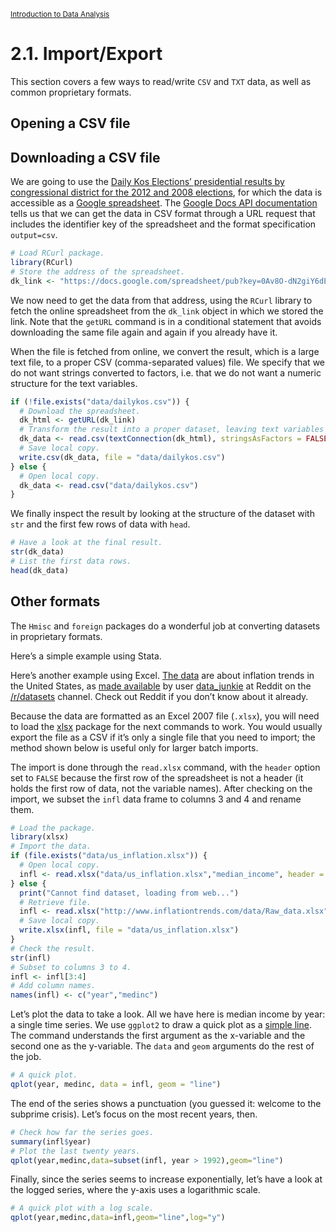 <style>@import url(style.css);</style>
<small>[Introduction to Data Analysis](index.html)</small>

# 2.1. Import/Export

This section covers a few ways to read/write `CSV` and `TXT` data, as well as common proprietary formats.

## Opening a CSV file

## Downloading a CSV file

We are going to use the [Daily Kos Elections' presidential results by congressional district for the 2012 and 2008 elections](http://www.dailykos.com/story/2012/11/19/1163009/-Daily-Kos-Elections-presidential-results-by-congressional-district-for-the-2012-2008-elections?detail=hide), for which the data is accessible as a [Google spreadsheet](https://docs.google.com/spreadsheet/pub?key=0Av8O-dN2giY6dEFCOFZ4ZnlKS0x3M3Y0WHd5aWFDWkE&single=true&gid=0&output=html). The [Google Docs API documentation](http://code.google.com/apis/spreadsheets/) tells us that we can get the data in CSV format through a URL request that includes the identifier key of the spreadsheet and the format specification `output=csv`.

```r
# Load RCurl package.
library(RCurl)
# Store the address of the spreadsheet.
dk_link <- "https://docs.google.com/spreadsheet/pub?key=0Av8O-dN2giY6dEFCOFZ4ZnlKS0x3M3Y0WHd5aWFDWkE&output=csv"
```

We now need to get the data from that address, using the `RCurl` library to fetch the online spreadsheet from the `dk_link` object in which we stored the link. Note that the `getURL` command is in a conditional statement that avoids downloading the same file again and again if you already have it.

When the file is fetched from online, we convert the result, which is a large text file, to a proper CSV (comma-separated values) file. We specify that we do not want strings converted to factors, i.e. that we do not want a numeric structure for the text variables.

```r
if (!file.exists("data/dailykos.csv")) {
  # Download the spreadsheet.
  dk_html <- getURL(dk_link)
  # Transform the result into a proper dataset, leaving text variables (strings) unchanged.
  dk_data <- read.csv(textConnection(dk_html), stringsAsFactors = FALSE)
  # Save local copy.
  write.csv(dk_data, file = "data/dailykos.csv")
} else {
  # Open local copy.
  dk_data <- read.csv("data/dailykos.csv")
}
```

We finally inspect the result by looking at the structure of the dataset with `str` and the first few rows of data with `head`.

```r
# Have a look at the final result.
str(dk_data)
# List the first data rows.
head(dk_data)
```

## Other formats

The `Hmisc` and `foreign` packages do a wonderful job at converting datasets in proprietary formats.

Here's a simple example using Stata.

Here's another example using Excel. [The data](http://www.inflationtrends.com/data/Raw_data.xlsx) are about inflation trends in the United States, as [made available](http://www.reddit.com/r/datasets/comments/13ww5b/have_some_data_on_us_food_and_fuel_prices_median/) by user [data_junkie](http://www.reddit.com/user/data_junkie) at Reddit on the [/r/datasets](http://www.reddit.com/r/datasets/) channel. Check out Reddit if you don't know about it already.

Because the data are formatted as an Excel 2007 file (`.xlsx`), you will need to load the [xlsx](http://cran.r-project.org/web/packages/xlsx/) package for the next commands to work. You would usually export the file as a CSV if it's only a single file that you need to import; the method shown below is useful only for larger batch imports.

The import is done through the `read.xlsx` command, with the `header` option set to `FALSE` because the first row of the spreadsheet is not a header (it holds the first row of data, not the variable names). After checking on the import, we subset the `infl` data frame to columns 3 and 4 and rename them.

```r
# Load the package.
library(xlsx)
# Import the data.
if (file.exists("data/us_inflation.xlsx")) {
  # Open local copy.
  infl <- read.xlsx("data/us_inflation.xlsx","median_income", header = FALSE)
} else {
  print("Cannot find dataset, loading from web...")
  # Retrieve file.
  infl <- read.xlsx("http://www.inflationtrends.com/data/Raw_data.xlsx", header = FALSE)
  # Save local copy.
  write.xlsx(infl, file = "data/us_inflation.xlsx")
}
# Check the result.
str(infl)
# Subset to columns 3 to 4.
infl <- infl[3:4]
# Add column names.
names(infl) <- c("year","medinc")
```

Let's plot the data to take a look. All we have here is median income by year: a single time series. We use `ggplot2` to draw a quick plot as a [simple line](http://docs.ggplot2.org/current/geom_line.html). The command understands the first argument as the x-variable and the second one as the y-variable. The `data` and `geom` arguments do the rest of the job.

```r
# A quick plot.
qplot(year, medinc, data = infl, geom = "line")
```

The end of the series shows a punctuation (you guessed it: welcome to the subprime crisis). Let's focus on the most recent years, then.

```r
# Check how far the series goes.
summary(infl$year)
# Plot the last twenty years.
qplot(year,medinc,data=subset(infl, year > 1992),geom="line")
```

Finally, since the series seems to increase exponentially, let's have a look at the logged series, where the y-axis uses a logarithmic scale.

```r
# A quick plot with a log scale.
qplot(year,medinc,data=infl,geom="line",log="y")
```

